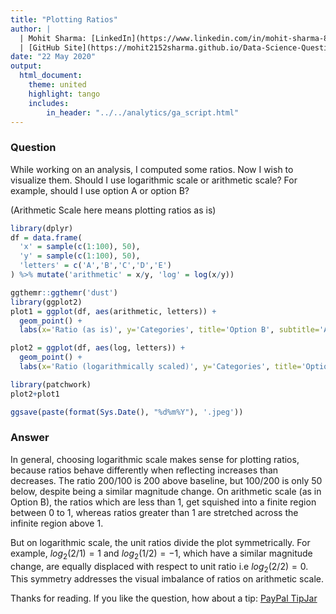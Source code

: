 ```yaml
---
title: "Plotting Ratios"
author: |
  | Mohit Sharma: [LinkedIn](https://www.linkedin.com/in/mohit-sharma-82030487/), [Twitter](https://twitter.com/mohitsh48631107)
  | [GitHub Site](https://mohit2152sharma.github.io/Data-Science-Question-A-Day/), [Repository](https://github.com/mohit2152sharma/Data-Science-Question-A-Day)
date: "22 May 2020"
output: 
  html_document:
    theme: united
    highlight: tango
    includes:
        in_header: "../../analytics/ga_script.html"
---
```


### Question

While working on an analysis, I computed some ratios. Now I wish to visualize them. Should I use logarithmic scale or arithmetic scale? For example, should I use option A or option B?

(Arithmetic Scale here means plotting ratios as is)

```r
library(dplyr)
df = data.frame(
  'x' = sample(c(1:100), 50),
  'y' = sample(c(1:100), 50),
  'letters' = c('A','B','C','D','E')
) %>% mutate('arithmetic' = x/y, 'log' = log(x/y))

ggthemr::ggthemr('dust')
library(ggplot2)
plot1 = ggplot(df, aes(arithmetic, letters)) + 
  geom_point() +
  labs(x='Ratio (as is)', y='Categories', title='Option B', subtitle='Arithmetic Scale')

plot2 = ggplot(df, aes(log, letters)) +
  geom_point() +
  labs(x='Ratio (logarithmically scaled)', y='Categories', title='Option A', subtitle='Logarithmic Scale')

library(patchwork)
plot2+plot1

ggsave(paste(format(Sys.Date(), "%d%m%Y"), '.jpeg'))

```


### Answer

In general, choosing logarithmic scale makes sense for plotting ratios, because ratios behave differently when reflecting increases than decreases. The ratio $200/100$ is $200%$ above baseline, but $100/200$ is only $50%$ below, despite being a similar magnitude change.
On arithmetic scale (as in Option B), the ratios which are less than 1, get squished into a finite region between 0 to 1, whereas ratios greater than 1 are stretched across the infinite region above 1.

But on logarithmic scale, the unit ratios divide the plot symmetrically. For example, $log_2(2/1)=1$ and $log_2(1/2)=-1$, which have a similar magnitude change, are equally displaced with respect to unit ratio i.e $log_2(2/2)=0$. This symmetry addresses the visual imbalance of ratios on arithmetic scale.

Thanks for reading. If you like the question, how about a tip: <a href='https://www.paypal.me/mohit2013'>PayPal TipJar</a>